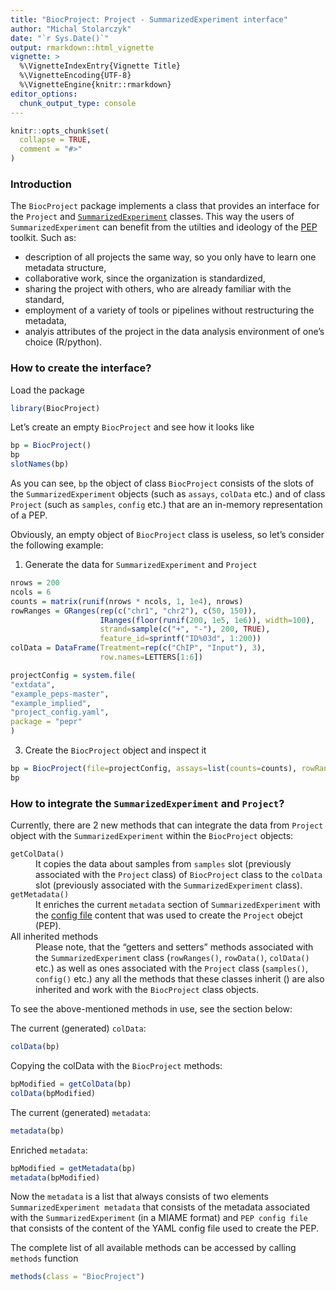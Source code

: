 ```yaml
---
title: "BiocProject: Project - SummarizedExperiment interface"
author: "Michal Stolarczyk"
date: "`r Sys.Date()`"
output: rmarkdown::html_vignette
vignette: >
  %\VignetteIndexEntry{Vignette Title}
  %\VignetteEncoding{UTF-8}
  %\VignetteEngine{knitr::rmarkdown}
editor_options: 
  chunk_output_type: console
---
```


```r
knitr::opts_chunk$set(
  collapse = TRUE,
  comment = "#>"
)
```

### Introduction

The `BiocProject` package implements a class that provides an interface for the `Project` and [`SummarizedExperiment`](https://bioconductor.org/packages/release/bioc/html/SummarizedExperiment.html) classes. This way the users of `SummarizedExperiment` can benefit from the utilties and ideology of the [PEP](https://pepkit.github.io/) toolkit. Such as: 

* description of all projects the same way, so you only have to learn one metadata structure,
* collaborative work, since the organization is standardized,
* sharing the project with others, who are already familiar with the standard,
* employment of a variety of tools or pipelines without restructuring the metadata,
* analyis attributes of the project in the data analysis environment of one's choice (R/python).

### How to create the interface?

Load the package
```r
library(BiocProject)
```
Let's create an empty `BiocProject` and see how it looks like
```r
bp = BiocProject()
bp
slotNames(bp)
```
As you can see, `bp` the object of class `BiocProject` consists of the slots of the `SummarizedExperiment` objects (such as `assays`, `colData` etc.) and of class `Project` (such as `samples`, `config` etc.) that are an in-memory representation of a PEP.

Obviously, an empty object of `BiocProject` class is useless, so let's consider the following example:

1. Generate the data for `SummarizedExperiment` and `Project`

```r
nrows = 200
ncols = 6
counts = matrix(runif(nrows * ncols, 1, 1e4), nrows)
rowRanges = GRanges(rep(c("chr1", "chr2"), c(50, 150)),
                    IRanges(floor(runif(200, 1e5, 1e6)), width=100),
                    strand=sample(c("+", "-"), 200, TRUE),
                    feature_id=sprintf("ID%03d", 1:200))
colData = DataFrame(Treatment=rep(c("ChIP", "Input"), 3),
                    row.names=LETTERS[1:6])

projectConfig = system.file(
"extdata",
"example_peps-master",
"example_implied",
"project_config.yaml",
package = "pepr"
)

```

3. Create the `BiocProject` object and inspect it

```r
bp = BiocProject(file=projectConfig, assays=list(counts=counts), rowRanges=rowRanges, colData=colData)
bp
```

### How to integrate the `SummarizedExperiment` and `Project`?

Currently, there are 2 new methods that can integrate the data from `Project` object with the `SummarizedExperiment` within the `BiocProject` objects: 
<dl>
  <dt>`getColData()`</dt>
  <dd>It copies the data about samples from `samples` slot (previously associated with the `Project` class) of `BiocProject` class to the `colData` slot (previously associated with the `SummarizedExperiment` class).</dd>

  <dt>`getMetadata()`</dt>
  <dd>It enriches the current `metadata` section of `SummarizedExperiment` with the [config file](https://pepkit.github.io/docs/project_config/) content that was used to create the `Project` obejct (PEP).</dd>
  
  <dt>All inherited methods</dt>
  <dd>Please note, that the "getters and setters" methods associated with the `SummarizedExperiment` class (`rowRanges()`, `rowData()`, `colData()` etc.) as well as ones associated with the `Project` class (`samples()`, `config()` etc.) any all the methods that these classes inherit () are also inherited and work with the `BiocProject` class objects.</dd>
</dl>

To see the above-mentioned methods in use, see the section below:

The current (generated) `colData`:

```r
colData(bp)
```

Copying the colData with the `BiocProject` methods:

```r
bpModified = getColData(bp)
colData(bpModified)
```


The current (generated) `metadata`:

```r
metadata(bp)
```

Enriched `metadata`:

```r
bpModified = getMetadata(bp)
metadata(bpModified)
```

Now the `metadata` is a list that always consists of two elements `SummarizedExperiment metadata` that consists of the metadata associated with the `SummarizedExperiment` (in a MIAME format) and `PEP config file` that consists of the content of the YAML config file used to create the PEP.

The complete list of all available methods can be accessed by calling `methods` function

```r
methods(class = "BiocProject")
```


